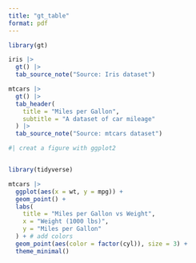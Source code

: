 ```yaml
---
title: "gt_table"
format: pdf
---
```


```r
library(gt)

iris |>
  gt() |>
  tab_source_note("Source: Iris dataset")
```

```r
mtcars |>
  gt() |>
  tab_header(
    title = "Miles per Gallon",
    subtitle = "A dataset of car mileage"
  ) |>
  tab_source_note("Source: mtcars dataset")
```

```r
#| creat a figure with ggplot2


library(tidyverse)

mtcars |>
  ggplot(aes(x = wt, y = mpg)) +
  geom_point() +
  labs(
    title = "Miles per Gallon vs Weight",
    x = "Weight (1000 lbs)",
    y = "Miles per Gallon"
  ) + # add colors
  geom_point(aes(color = factor(cyl)), size = 3) +
  theme_minimal()
```
